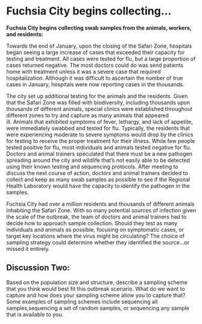 # Fuchsia City begins collecting...

**Fuchsia City begins collecting swab samples from the animals, workers, and residents:**

Towards the end of January, upon the closing of the Safari Zone, hospitals began seeing a large increase of cases that exceeded their capacity for testing and treatment. All cases were tested for flu, but a large proportion of cases returned negative. The most doctors could do was send patients home with treatment unless it was a severe case that required hospitalization. Although it was difficult to ascertain the number of true cases in January, hospitals were now reporting cases in the thousands. 

The city set up additional testing for the animals and the residents. Given that the Safari Zone was filled with biodiversity, including thousands upon thousands of different animals, special clinics were established throughout different zones to try and capture as many animals that appeared ill. Animals that exhibited symptoms of fever, lethargy, and lack of appetite, were immediately swabbed and tested for flu. Typically, the residents that were experiencing moderate to severe symptoms would drop by the clinics for testing to receive the proper treatment for their illness. While few people tested positive for flu, most individuals and animals tested negative for flu. Doctors and animal trainers speculated that there must be a new pathogen spreading around the city and wildlife that’s not easily able to be detected using their known testing and sequencing protocols. After meeting to discuss the next course of action, doctors and animal trainers decided to collect and keep as many swab samples as possible to see if the Regional Health Laboratory would have the capacity to identify the pathogen in the samples. 

Fuchsia City had over a million residents and thousands of different animals inhabiting the Safari Zone. With so many potential sources of infection given the scale of the outbreak, the team of doctors and animal trainers had to decide how to approach sample collection. Should they test as many individuals and animals as possible, focusing on symptomatic cases, or target key locations where the virus might be circulating? The choice of sampling strategy could determine whether they identified the source...or missed it entirely.

## Discussion Two:

Based on the population size and structure, describe a sampling scheme that you think would best fit this outbreak scenario. What do we want to capture and how does your sampling scheme allow you to capture that? Some examples of sampling schemes include sequencing all samples,sequencing a set of random samples, or sequencing any sample that is available to you. 


